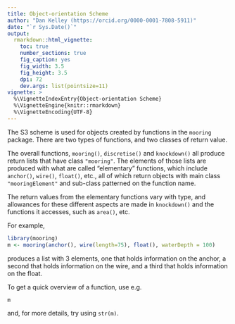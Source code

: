 ```yaml
---
title: Object-orientation Scheme
author: "Dan Kelley (https://orcid.org/0000-0001-7808-5911)"
date: "`r Sys.Date()`"
output:
  rmarkdown::html_vignette:
    toc: true
    number_sections: true
    fig_caption: yes
    fig_width: 3.5
    fig_height: 3.5
    dpi: 72
    dev.args: list(pointsize=11)
vignette: >
  %\VignetteIndexEntry{Object-orientation Scheme}
  %\VignetteEngine{knitr::rmarkdown}
  %\VignetteEncoding{UTF-8}
---
```


The S3 scheme is used for objects created by functions in the `mooring`
package. There are two types of functions, and two classes of
return value.

The overall functions, `mooring()`, `discretise()` and `knockdown()` all
produce return lists that have class `"mooring"`. The elements of those lists
are produced with what are called "elementary" functions, which include
`anchor()`, `wire()`, `float()`, etc., all of which return objects with main
class `"mooringElement"` and sub-class patterned on the function name.  

The return values from the elementary functions vary with type, and allowances
for these different aspects are made in `knockdown()` and the functions
it accesses, such as `area()`, etc.

For example,
```r
library(mooring)
m <- mooring(anchor(), wire(length=75), float(), waterDepth = 100)
```
produces a list with 3 elements, one that holds information on the anchor, a
second that holds information on the wire, and a third that holds information
on the float.  

To get a quick overview of a function, use e.g.
```r
m
```
and, for more details, try using `str(m)`.


